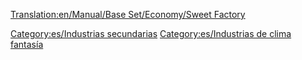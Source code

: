 [[Translation:en/Manual/Base Set/Economy/Sweet Factory]]

{{es/Industrias| nombre=Fábrica de dulces
| imagen=SweetFactory.png
| climas=[[es/Fantasía|Fantasía]]
| acepta=[[es/Manual/Base Set/Economy/Azúcar|Azúcar]], [[es/Manual/Base Set/Economy/Caramelos|Caramelos]] y [[es/Manual/Base Set/Economy/Algodón dulce|Algodón dulce]]
| produce=[[es/Manual/Base Set/Economy/Dulces|Dulces]]
| notas=No existe en otros [[es/clima|climas]]
}}

[[Category:es/Industrias secundarias]]
[[Category:es/Industrias de clima fantasía]]
